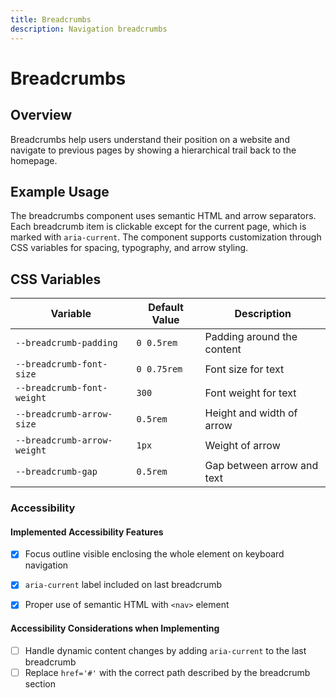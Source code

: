 ```yaml
---
title: Breadcrumbs
description: Navigation breadcrumbs
---
```



# Breadcrumbs

## Overview

Breadcrumbs help users understand their position on a website and navigate to previous pages by showing a hierarchical trail back to the homepage.

## Example Usage

The breadcrumbs component uses semantic HTML and arrow separators. Each breadcrumb item is clickable except for the current page, which is marked with `aria-current`. The component supports customization through CSS variables for spacing, typography, and arrow styling.

<ComponentPreview>
  <Breadcrumbs />
</ComponentPreview>


## CSS Variables

| Variable                 | Default Value        | Description                  |
| ------------------------ | -------------------- | ---------------------------- |
| `--breadcrumb-padding`   | `0 0.5rem`           | Padding around the content   |
| `--breadcrumb-font-size` | `0 0.75rem`          | Font size for text           |
| `--breadcrumb-font-weight`| `300`               | Font weight for text         |
| `--breadcrumb-arrow-size`| `0.5rem`             | Height and width of arrow    |
| `--breadcrumb-arrow-weight`| `1px`              | Weight of arrow              |
| `--breadcrumb-gap`       | `0.5rem`             | Gap between arrow and text   |


### Accessibility

#### Implemented Accessibility Features

- [x] Focus outline visible enclosing the whole element on keyboard navigation
- [x] `aria-current` label included on last breadcrumb
- [x] Proper use of semantic HTML with `<nav>` element


#### Accessibility Considerations when Implementing

- [ ] Handle dynamic content changes by adding `aria-current` to the last breadcrumb
- [ ] Replace `href='#'` with the correct path described by the breadcrumb section